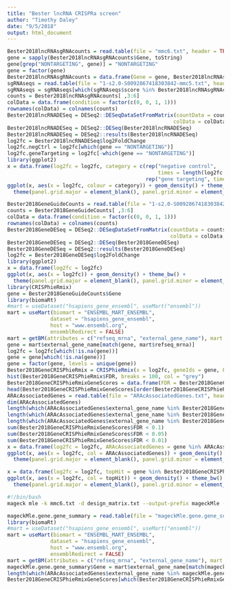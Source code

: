 ```yaml
---
title: "Bester lncRNA CRISPRa screen"
author: "Timothy Daley"
date: "9/5/2018"
output: html_document
---
```


```r
Bester2018lncRNAsgRNAcounts = read.table(file = "mmc6.txt", header = TRUE)
gene = sapply(Bester2018lncRNAsgRNAcounts$Gene, toString)
gene[grep("NONTARGETING", gene)] = "NONTARGETING"
gene = factor(gene)
Bester2018lncRNAsgRNAcounts = data.frame(Gene = gene, Bester2018lncRNAsgRNAcounts[ ,c(1, 3:6)])
sgRNAseqs = read.table(file = "1-s2.0-S0092867418303842-mmc5.txt", header = TRUE)
sgRNAseqs = sgRNAseqs[which(sgRNAseqs$score %in% Bester2018lncRNAsgRNAcounts$sgRNA), ]
counts = Bester2018lncRNAsgRNAcounts[ ,3:6]
colData = data.frame(condition = factor(c(0, 0, 1, 1)))
rownames(colData) = colnames(counts)
Bester2018lncRNADESeq = DESeq2::DESeqDataSetFromMatrix(countData = counts, 
                                                      colData = colData, design = ~ condition)
Bester2018lncRNADESeq = DESeq2::DESeq(Bester2018lncRNADESeq)
Bester2018lncRNADESeq = DESeq2::results(Bester2018lncRNADESeq)
log2fc = Bester2018lncRNADESeq$log2FoldChange
log2fc.negCtrl = log2fc[which(gene == "NONTARGETING")]
log2fc.geneTargeting = log2fc[-which(gene == "NONTARGETING")]
library(ggplot2)
x = data.frame(log2fc = log2fc, category = c(rep("negative control", 
                                                 times = length(log2fc.negCtrl)), 
                                             rep("gene targeting", times = length(log2fc.geneTargeting))))
ggplot(x, aes(x = log2fc, colour = category)) + geom_density() + theme_bw() + 
  theme(panel.grid.major = element_blank(), panel.grid.minor = element_blank(), axis.line = element_line(colour = "black"))
```

```r
Bester2018GeneGuideCounts = read.table(file = "1-s2.0-S0092867418303842-mmc4.txt", header = TRUE)
counts = Bester2018GeneGuideCounts[ ,3:6]
colData = data.frame(condition = factor(c(0, 0, 1, 1)))
rownames(colData) = colnames(counts)
Bester2018GeneDESeq = DESeq2::DESeqDataSetFromMatrix(countData = counts, 
                                                     colData = colData, design = ~ condition)
Bester2018GeneDESeq = DESeq2::DESeq(Bester2018GeneDESeq)
Bester2018GeneDESeq = DESeq2::results(Bester2018GeneDESeq)
log2fc = Bester2018GeneDESeq$log2FoldChange
library(ggplot2)
x = data.frame(log2fc = log2fc)
ggplot(x, aes(x = log2fc)) + geom_density() + theme_bw() + 
  theme(panel.grid.major = element_blank(), panel.grid.minor = element_blank(), axis.line = element_line(colour = "black"))
library(CRISPhieRmix)
gene = Bester2018GeneGuideCounts$Gene
library(biomaRt)
#mart = useDataset("hsapiens_gene_ensembl", useMart("ensembl"))
mart = useMart(biomart = "ENSEMBL_MART_ENSEMBL", 
              dataset = "hsapiens_gene_ensembl", 
              host = "www.ensembl.org",
              ensemblRedirect = FALSE)
mart = getBM(attributes = c("refseq_mrna", "external_gene_name"), mart = mart)
gene = mart$external_gene_name[match(gene, mart$refseq_mrna)]
log2fc = log2fc[which(!is.na(gene))]
gene = gene[which(!is.na(gene))]
gene = factor(gene, levels = unique(gene))
Bester2018GeneCRISPhieRmix = CRISPhieRmix(x = log2fc, geneIds = gene, PLOT = TRUE, VERBOSE = TRUE, BIMODAL = TRUE)
hist(Bester2018GeneCRISPhieRmix$FDR, breaks = 100, col = "grey")
Bester2018GeneCRISPhieRmixGeneScores = data.frame(FDR = Bester2018GeneCRISPhieRmix$FDR, gene = Bester2018GeneCRISPhieRmix$genes)
head(Bester2018GeneCRISPhieRmixGeneScores[order(Bester2018GeneCRISPhieRmixGeneScores$FDR, decreasing = FALSE), ], 30)
ARAcAssociatedGenes = read.table(file = "ARAcAssociatedGenes.txt", header = TRUE)
dim(ARAcAssociatedGenes)
length(which(ARAcAssociatedGenes$external_gene_name %in% Bester2018GeneCRISPhieRmixGeneScores$gene[which(Bester2018GeneCRISPhieRmixGeneScores$FDR < 0.01)]))/length(ARAcAssociatedGenes$external_gene_name)
length(which(ARAcAssociatedGenes$external_gene_name %in% Bester2018GeneCRISPhieRmixGeneScores$gene[which(Bester2018GeneCRISPhieRmixGeneScores$FDR < 0.05)]))/length(ARAcAssociatedGenes$external_gene_name)
length(which(ARAcAssociatedGenes$external_gene_name %in% Bester2018GeneCRISPhieRmixGeneScores$gene[which(Bester2018GeneCRISPhieRmixGeneScores$FDR < 0.1)]))/length(ARAcAssociatedGenes$external_gene_name)
sum(Bester2018GeneCRISPhieRmixGeneScores$FDR < 0.1)
sum(Bester2018GeneCRISPhieRmixGeneScores$FDR < 0.05)
sum(Bester2018GeneCRISPhieRmixGeneScores$FDR < 0.01)
x = data.frame(log2fc = log2fc, ARAcAssociatedGenes = gene %in% ARAcAssociatedGenes$external_gene_name)
ggplot(x, aes(x = log2fc, col = ARAcAssociatedGenes)) + geom_density() + theme_bw() + 
  theme(panel.grid.major = element_blank(), panel.grid.minor = element_blank(), axis.line = element_line(colour = "black"))

x = data.frame(log2fc = log2fc, topHit = gene %in% Bester2018GeneCRISPhieRmixGeneScores$gene[head(order(Bester2018GeneCRISPhieRmixGeneScores$FDR, decreasing = FALSE), 50)])
ggplot(x, aes(x = log2fc, col = topHit)) + geom_density() + theme_bw() + 
  theme(panel.grid.major = element_blank(), panel.grid.minor = element_blank(), axis.line = element_line(colour = "black"))
```

```bash
#!/bin/bash
mageck mle -k mmc6.txt -d design_matrix.txt --output-prefix mageckMle --control-sgrna nontargeting.txt
```




```r
mageckMle.gene.gene_summary = read.table(file = "mageckMle.gene.gene_summary.txt", header = TRUE)
library(biomaRt)
#mart = useDataset("hsapiens_gene_ensembl", useMart("ensembl"))
mart = useMart(biomart = "ENSEMBL_MART_ENSEMBL", 
              dataset = "hsapiens_gene_ensembl", 
              host = "www.ensembl.org",
              ensemblRedirect = FALSE)
mart = getBM(attributes = c("refseq_mrna", "external_gene_name"), mart = mart)
mageckMle.gene.gene_summary$Gene = mart$external_gene_name[match(mageckMle.gene.gene_summary$Gene, mart$refseq_mrna)]
length(which(ARAcAssociatedGenes$external_gene_name %in% mageckMle.gene.gene_summary$Gene[which(mageckMle.gene.gene_summary$arac.fdr < 0.1)]))/sum(mageckMle.gene.gene_summary$arac.fdr < 0.1)
Bester2018GeneCRISPhieRmixGeneScores[which(Bester2018GeneCRISPhieRmixGeneScores$gene %in% mageckMle.gene.gene_summary$Gene[which(mageckMle.gene.gene_summary$arac.fdr < 0.1)]), ]
```